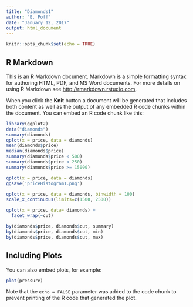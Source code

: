 ---
title: "Diamonds1"
author: "E. Poff"
date: "January 12, 2017"
output: html_document
---

```{r setup, include=FALSE}
knitr::opts_chunk$set(echo = TRUE)
```

## R Markdown

This is an R Markdown document. Markdown is a simple formatting syntax for authoring HTML, PDF, and MS Word documents. For more details on using R Markdown see <http://rmarkdown.rstudio.com>.

When you click the **Knit** button a document will be generated that includes both content as well as the output of any embedded R code chunks within the document. You can embed an R code chunk like this:

```{r diamonds}
library(ggplot2)
data("diamonds")
summary(diamonds)
qplot(x = price, data = diamonds)
mean(diamonds$price)
median(diamonds$price)
summary(diamonds$price < 500)
summary(diamonds$price < 250)
summary(diamonds$price >= 15000)
```
```{r}
qplot(x = price, data = diamonds)
ggsave('priceHistogram1.png')

```
```{r}
qplot(x = price, data = diamonds, binwidth = 100)
scale_x_continuous(limits=c(1500, 2500))
```
```{r}
qplot(x = price, data= diamonds) +
  facet_wrap(~cut)

```
```{r}
by(diamonds$price, diamonds$cut, summary)
by(diamonds$price, diamonds$cut, min)
by(diamonds$price, diamonds$cut, max)
```

## Including Plots

You can also embed plots, for example:

```{r pressure, echo=FALSE}
plot(pressure)
```

Note that the `echo = FALSE` parameter was added to the code chunk to prevent printing of the R code that generated the plot.
